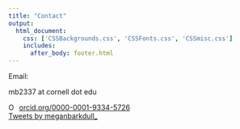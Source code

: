 ```yaml
--- 
title: "Contact"
output: 
  html_document:
    css: ['CSSBackgrounds.css', 'CSSFonts.css', 'CSSmisc.css']
    includes:
      after_body: footer.html
---
```


Email:

mb2337 at cornell dot edu

<!-- This adds the link to my ORCID iD -->

<div itemscope itemtype="https://schema.org/Person"><a itemprop="sameAs" content="https://orcid.org/0000-0001-9334-5726" href="https://orcid.org/0000-0001-9334-5726" target="orcid.widget" rel="noopener noreferrer" style="vertical-align:top;"><img src="https://orcid.org/sites/default/files/images/orcid_16x16.png" style="width:1em;margin-right:.5em;" alt="ORCID iD icon">orcid.org/0000-0001-9334-5726</a></div>

<!-- Embedding my twitter timeline in the contact page; go to this site to get your own: https://publish.twitter.com/ -->

<a class="twitter-timeline" href="https://twitter.com/meganbarkdull_?ref_src=twsrc%5Etfw" data-tweet-limit="3" data-width="500">Tweets by meganbarkdull_</a> <script async src="https://platform.twitter.com/widgets.js" charset="utf-8" ></script>

<!-- Including CSSmics.css in the yaml at the beginning of this file adds the large formatted social media icons to this page.  -->

